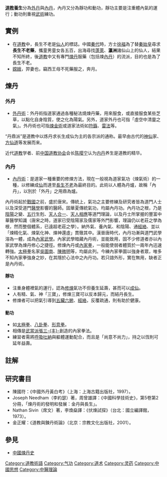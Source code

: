 {{Refimprove|time=2014-07-23T10:03:47+00:00}}
{{道教}}
'''[[道教|道教]]養生'''分為[[外丹|外丹]]與[[內丹|內丹]]，內丹又分為靜功和動功，靜功主要是注重體內氣的運行；動功則重視[[武術|武術]]練功。

== 實例 ==
*在[[道教|道教]]中，長生不老是[[仙人|仙人]]的標誌。中國[[秦代|秦代]]時，方士[[徐福|徐福]]為了替[[秦始皇|秦始皇]]尋求'''長生不老藥'''，攜童男童女各五百，出海尋找[[蓬萊|蓬萊]]、'''瀛洲'''諸仙山上的仙人，結果不知所終，後[[道教|道教]]中又有專門[[煉丹|煉丹]]服藥（包括煉[[內丹|內丹]]）的流派，目的也是為了長生不老。
*[[嫦娥|嫦娥]]，羿妻也，竊西王母不死藥服之，奔月。

== 煉丹 ==
{{main|煉丹}}

=== 外丹 ===
{{main|外丹}}
* [[外丹術|外丹術]]：外丹術指道家通過各種秘法燒煉丹藥，用來服食，或直接服食某些芝草，以點化自身陰質，使之化為陽氣。另外，道家外丹也可指「虛空中清靈之氣」。外丹術也可指[[煉金術|煉金術]]或道家法術如[[符籙|符籙]]、[[雷法|雷法]]等。

“丹鼎派”是道教中以炼丹求长生成仙为主的各宗派的通称。最早由古代的[[神仙|神仙]]家、[[方仙道|方仙道]]等发展而来。 

近代[[道教|道教]]学者、前[[中国道教协会|中国道教协会]]会长[[陈撄宁|陈撄宁]]认为[[内丹|内丹]]养生是道教的精华。

=== 內丹 ===
{{main|內丹}}
* [[內丹術|內丹術]]：是道家一種重要的修煉方法，現在一般視為道家氣功（煉氣術）的一種，以修練成[[仙|仙]]而達至[[長生不老|長生不老]]為最終目的。此術以人體為丹爐，故稱「內丹」，以別於「外丹」之用鼎為爐。

內丹術起於[[戰國|戰國]]之前，盛於唐宋。傳統上，氣功之主要修練及研究者皆為道門人士以及深受道門[[醫學|醫學]]影響的醫師。固華夏傳統氣功，均屬內丹功。內丹功之根，乃是[[陰陽|陰陽]]之變、[[五行|五行]]生剋、[[天人合一|天人合一]]、[[天人相應|天人相應]]等道門理論，以及丹士所掌握的豐富中華醫學知識（唐宋之時，道家已受陰陽家及儒家等外門影響，理論仍以老莊之學為根，然而整個體系，已遠超老莊之學）。納外氣、養內氣、和陰陽、通[[經絡|經絡]]、並以「煉精化氣、煉氣化神、煉神還虛」貫徹其中。漢晉唐時代，內丹功漸與道門武學溶為一體，成為[[內家武學|內家武學]]。內家武學暗藏內丹術，並能致用，固不少修道者亦以內家武學為煉丹修心之捷徑。修煉內丹或[[內家拳|內家拳]]，一般能使弱者體質於一兩年內迅速轉強。[[太極拳|太極拳]]名家[[吳圖南|吳圖南]]、[[陳微明|陳微明]]等，均屬此列。今練內家拳圖以強身者眾，唯多不知內家拳強身之妙，在其隱於心法中之內丹功。若只諳外形，實在無用，缺者正是內丹術。

==== 靜功 ====
{{Main|靜功|內丹|氣功}}
*注重身體裡氣的運行，認為[[修煉|修煉]]氣功不但養生延壽，甚而可以[[成仙|成仙]]。
*人有精、氣、神「三寶」，修煉三寶可以反本歸元，而結丹長生。
*修煉者可以把氣引導到[[五臟六腑|五臟六腑]]、[[經絡|經絡]]，反覆疏通，則有助於健康。

==== 動功 ====
{{main|動功|武術}}
*如[[太極拳|太極拳]]、[[八卦拳|八卦拳]]、[[形意拳|形意拳]]。
*相傳是[[武當派|武當派]][[張三丰|張三-{丰}-]]創造的內家拳法。
*練習者需將[[呼吸|呼吸]][[吐納|吐納]]與軀體運動配合，而且是「尚意不尚力」，持之以恆則可延年益壽。

== 註解 ==
{{reflist}}

== 研究書目 ==
* 陳國符：《中國外丹黃白考》（上海：上海古籍出版社，1997）。
* Joseph Needham（李約瑟）著，周曾雄譯：《中國科學技術史》，第5卷第2分冊，「煉丹術的發明和發展：金丹與長生」。
* Nathan Sivin（席文）著，李煥燊譯：《伏煉試探》（台北：國立編譯館，1973）。
* 金正耀：《道教與鍊丹術論》（北京：宗教文化出版社，2001）。

== 參見 ==
* [[中國煉丹史|中國煉丹史]]

[[Category:道教術語|Category:道教術語]]
[[Category:气功|Category:气功]]
[[Category:道术|Category:道术]]
[[Category:灵药|Category:灵药]]
[[Category:中國思想|Category:中國思想]]
[[Category:中醫理論|Category:中醫理論]]